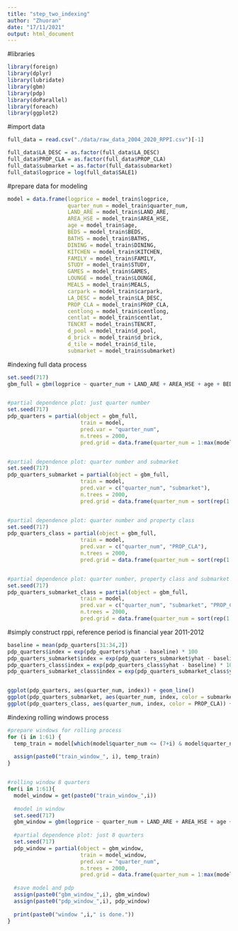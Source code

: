 ```yaml
---
title: "step_two_indexing"
author: "Zhuoran"
date: "17/11/2021"
output: html_document
---
```



#libraries
```r
library(foreign)
library(dplyr)
library(lubridate)
library(gbm)
library(pdp)
library(doParallel)
library(foreach)
library(ggplot2)
```


#import data
```r
full_data = read.csv("./data/raw_data_2004_2020_RPPI.csv")[-1]

full_data$LA_DESC = as.factor(full_data$LA_DESC)
full_data$PROP_CLA = as.factor(full_data$PROP_CLA)
full_data$submarket = as.factor(full_data$submarket)
full_data$logprice = log(full_data$SALE1)
```


#prepare data for modeling
```r
model = data.frame(logprice = model_train$logprice,
                   quarter_num = model_train$quarter_num, 
                   LAND_ARE = model_train$LAND_ARE, 
                   AREA_HSE = model_train$AREA_HSE, 
                   age = model_train$age, 
                   BEDS = model_train$BEDS,
                   BATHS = model_train$BATHS, 
                   DINING = model_train$DINING, 
                   KITCHEN = model_train$KITCHEN, 
                   FAMILY = model_train$FAMILY, 
                   STUDY = model_train$STUDY, 
                   GAMES = model_train$GAMES, 
                   LOUNGE = model_train$LOUNGE, 
                   MEALS = model_train$MEALS, 
                   carpark = model_train$carpark, 
                   LA_DESC = model_train$LA_DESC, 
                   PROP_CLA = model_train$PROP_CLA, 
                   centlong = model_train$centlong, 
                   centlat = model_train$centlat, 
                   TENCRT = model_train$TENCRT,
                   d_pool = model_train$d_pool, 
                   d_brick = model_train$d_brick, 
                   d_tile = model_train$d_tile,
                   submarket = model_train$submarket)
```


#indexing full data process
```r
set.seed(717)
gbm_full = gbm(logprice ~ quarter_num + LAND_ARE + AREA_HSE + age + BEDS + BATHS + DINING + KITCHEN + FAMILY + STUDY + GAMES + LOUNGE + MEALS + carpark + LA_DESC + PROP_CLA + centlong + centlat + d_pool + d_brick + d_tile + TENCRT + submarket, data = model, distribution = "gaussian", n.trees = 2000, interaction.depth = 14, shrinkage = 0.05, n.minobsinnode = 15, bag.fraction = 0.5) #distribution = "laplace", if use laplace or MAE, two or more dimensional pdp generates the same predict numbers. Thus, gaussian (MSE) could be better. And then, paper one, the difference is negligible.


#partial dependence plot: just quarter number
set.seed(717)
pdp_quarters = partial(object = gbm_full,
                       train = model,
                       pred.var = "quarter_num",
                       n.trees = 2000,
                       pred.grid = data.frame(quarter_num = 1:max(model$quarter_num)))


#partial dependence plot: quarter number and submarket
set.seed(717)
pdp_quarters_submarket = partial(object = gbm_full,
                       train = model,
                       pred.var = c("quarter_num", "submarket"),
                       n.trees = 2000,
                       pred.grid = data.frame(quarter_num = sort(rep(1:max(model$quarter_num), 5)), submarket = c("inner","northeast","northwest","southeast","southwest")))


#partial dependence plot: quarter number and property class
set.seed(717)
pdp_quarters_class = partial(object = gbm_full,
                       train = model,
                       pred.var = c("quarter_num", "PROP_CLA"),
                       n.trees = 2000,
                       pred.grid = data.frame(quarter_num = sort(rep(1:max(model$quarter_num), 20)), PROP_CLA = c("APARTMENT HO", "DETACHED HOU", "DUPLEX      ", "FLAT        ", "GROUP HOUSE ", "HOLIDAY UNIT", "HOME UNIT   ", "HOUSE       ", "HOUSE - FLAT", "HOUSE - GRAN", "HOUSE - LAND", "HOUSE - UNIT", "PATIO HOUSE ", "QUADRUPLEX  ", "ROW HOUSE   ", "SEMI-DETACHE", "TERRACE HOUS", "TOWN HOUSE  ", "TRIPLEX     ", "VILLA HOUSE ")))


#partial dependence plot: quarter number, property class and submarket (something like this, could develop more, this one is more flexible)
set.seed(717)
pdp_quarters_submarket_class = partial(object = gbm_full,
                       train = model,
                       pred.var = c("quarter_num", "submarket", "PROP_CLA"),
                       n.trees = 2000,
                       pred.grid = data.frame(quarter_num = sort(rep(1:max(model$quarter_num), 100)), submarket = c(rep("inner", 20),rep("northeast", 20),rep("northwest", 20),rep("southeast", 20),rep("southwest", 20)), PROP_CLA = c("APARTMENT HO", "DETACHED HOU", "DUPLEX      ", "FLAT        ", "GROUP HOUSE ", "HOLIDAY UNIT", "HOME UNIT   ", "HOUSE       ", "HOUSE - FLAT", "HOUSE - GRAN", "HOUSE - LAND", "HOUSE - UNIT", "PATIO HOUSE ", "QUADRUPLEX  ", "ROW HOUSE   ", "SEMI-DETACHE", "TERRACE HOUS", "TOWN HOUSE  ", "TRIPLEX     ", "VILLA HOUSE ")))
```


#simply construct rppi, reference period is financial year 2011-2012
```r
baseline = mean(pdp_quarters[31:34,2])
pdp_quarters$index = exp(pdp_quarters$yhat - baseline) * 100
pdp_quarters_submarket$index = exp(pdp_quarters_submarket$yhat - baseline) * 100
pdp_quarters_class$index = exp(pdp_quarters_class$yhat - baseline) * 100
pdp_quarters_submarket_class$index = exp(pdp_quarters_submarket_class$yhat - baseline) * 100


ggplot(pdp_quarters, aes(quarter_num, index)) + geom_line()
ggplot(pdp_quarters_submarket, aes(quarter_num, index, color = submarket)) + geom_line()
ggplot(pdp_quarters_class, aes(quarter_num, index, color = PROP_CLA)) + geom_line()
```




#indexing rolling windows process
```r
#prepare windows for rolling process
for (i in 1:61) {
  temp_train = model[which(model$quarter_num <= (7+i) & model$quarter_num >= i),]
  
  assign(paste0("train_window_", i), temp_train)
}


#rolling window 8 quarters
for(i in 1:61){
  model_window = get(paste0("train_window_",i))
  
  #model in window
  set.seed(717)
  gbm_window = gbm(logprice ~ quarter_num + LAND_ARE + AREA_HSE + age + BEDS + BATHS + DINING + KITCHEN + FAMILY + STUDY + GAMES + LOUNGE + MEALS + carpark + LA_DESC + PROP_CLA + centlong + centlat + d_pool + d_brick + d_tile + TENCRT + submarket, data = model_window, distribution = "gaussian", n.trees = 2000, interaction.depth = 14, shrinkage = 0.05, n.minobsinnode = 15, bag.fraction = 0.5)
  
  #partial dependence plot: just 8 quarters
  set.seed(717)
  pdp_window = partial(object = gbm_window,
                       train = model_window,
                       pred.var = "quarter_num",
                       n.trees = 2000,
                       pred.grid = data.frame(quarter_num = 1:max(model_window$quarter_num)))
  
  #save model and pdp
  assign(paste0("gbm_window_",i), gbm_window)
  assign(paste0("pdp_window_",i), pdp_window)
  
  print(paste0("window ",i," is done."))
}
```
